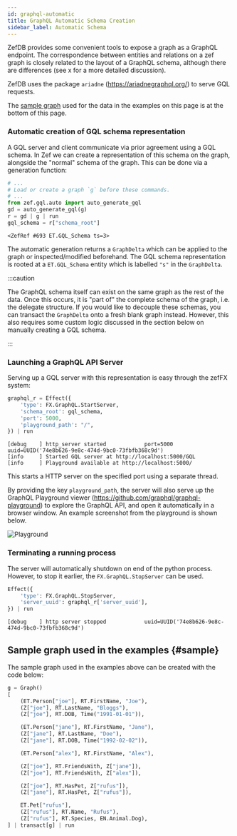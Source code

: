 ```yaml
---
id: graphql-automatic
title: GraphQL Automatic Schema Creation
sidebar_label: Automatic Schema
---
```


ZefDB provides some convenient tools to expose a graph as a GraphQL endpoint.
The correspondence between entities and relations on a zef graph is closely
related to the layout of a GraphQL schema, although there are differences (see x
for a more detailed discussion).

ZefDB uses the package `ariadne` (https://ariadnegraphql.org/) to serve GQL
requests.

The [sample graph](#sample) used for the data in the examples on this page is at
the bottom of this page.

### Automatic creation of GQL schema representation
A GQL server and client communicate via prior agreement using a GQL schema. In
Zef we can create a representation of this schema on the graph, alongside the
"normal" schema of the graph. This can be done via a generation function:

```py
# ...
# Load or create a graph `g` before these commands.
# ...
from zef.gql.auto import auto_generate_gql
gd = auto_generate_gql(g)
r = gd | g | run
gql_schema = r["schema_root"]
```
```
<ZefRef #693 ET.GQL_Schema ts=3>
```

The automatic generation returns a `GraphDelta` which can be applied to the
graph or inspected/modified beforehand. The GQL schema representation is rooted
at a `ET.GQL_Schema` entity which is labelled `"s"` in the `GraphDelta`.

:::caution

The GraphQL schema itself can exist on the same graph as the rest of the data.
Once this occurs, it is "part of" the complete schema of the graph, i.e. the
delegate structure. If you would like to decouple these schemas, you can
transact the `GraphDelta` onto a fresh blank graph instead. However, this also
requires some custom logic discussed in the section below on manually creating a
GQL schema.

:::

### Launching a GraphQL API Server

Serving up a GQL server with this representation is easy through the zefFX
system:

```python
graphql_r = Effect({
    'type': FX.GraphQL.StartServer,
    'schema_root': gql_schema,
    'port': 5000,
    'playground_path': "/",
}) | run
```

```
[debug    ] http_server started            port=5000 uuid=UUID('74e8b626-9e8c-474d-9bc0-73fbfb368c9d')
[info     ] Started GQL server at http://localhost:5000/GQL
[info     ] Playground available at http://localhost:5000/
```

This starts a HTTP server on the specified port using a separate thread.

By providing the key `playground_path`, the server will also serve up the
GraphQL Playground viewer (https://github.com/graphql/graphql-playground) to
explore the GraphQL API, and open it automatically in a browser window. An
example screenshot from the playground is shown below.

![Playground](gql_playground_automatic.png)

### Terminating a running process

The server will automatically shutdown on end of the python process. However, to
stop it earlier, the `FX.GraphQL.StopServer` can be used.

```python
Effect({
    'type': FX.GraphQL.StopServer,
    'server_uuid': graphql_r['server_uuid'],
}) | run
```

```
[debug    ] http server stopped            uuid=UUID('74e8b626-9e8c-474d-9bc0-73fbfb368c9d')
```


## Sample graph used in the examples {#sample}

The sample graph used in the examples above can be created with the code below:

```py
g = Graph()
[
    (ET.Person["joe"], RT.FirstName, "Joe"),
    (Z["joe"], RT.LastName, "Bloggs"),
    (Z["joe"], RT.DOB, Time("1991-01-01")),

    (ET.Person["jane"], RT.FirstName, "Jane"),
    (Z["jane"], RT.LastName, "Doe"),
    (Z["jane"], RT.DOB, Time("1992-02-02")),

    (ET.Person["alex"], RT.FirstName, "Alex"),

    (Z["joe"], RT.FriendsWith, Z["jane"]),
    (Z["joe"], RT.FriendsWith, Z["alex"]),

    (Z["joe"], RT.HasPet, Z["rufus"]),
    (Z["jane"], RT.HasPet, Z["rufus"]),

    ET.Pet["rufus"],
    (Z["rufus"], RT.Name, "Rufus"),
    (Z["rufus"], RT.Species, EN.Animal.Dog),
] | transact[g] | run
```